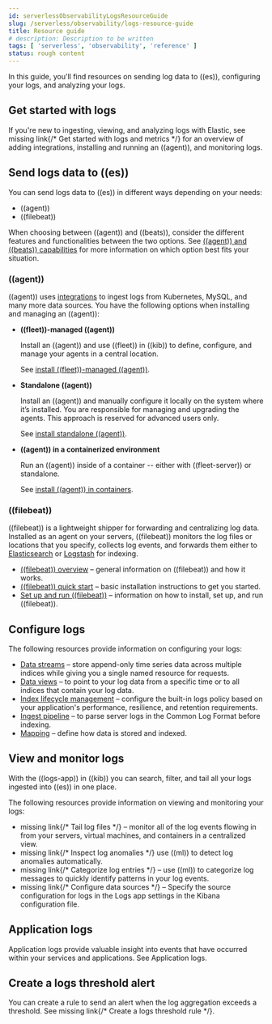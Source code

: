 ```yaml
---
id: serverlessObservabilityLogsResourceGuide
slug: /serverless/observability/logs-resource-guide
title: Resource guide
# description: Description to be written
tags: [ 'serverless', 'observability', 'reference' ]
status: rough content
---
```



<RoughContent />

<div id="logs-checklist"></div>

In this guide, you'll find resources on sending log data to ((es)), configuring your logs, and analyzing your logs. 

<div id="logs-getting-started-checklist"></div>

## Get started with logs

If you're new to ingesting, viewing, and analyzing logs with Elastic, see <DocBadge><DocIcon size="s" type="unlink" title="missing link"/> missing link</DocBadge>{/*  <DocLink id="enObservabilityLogsMetricsGetStarted">Get started with logs and metrics</DocLink> */} for an overview of adding integrations, installing and running an ((agent)), and monitoring logs.

<div id="logs-send-data-checklist"></div>

## Send logs data to ((es))

You can send logs data to ((es)) in different ways depending on your needs: 

- ((agent))
- ((filebeat)) 

When choosing between ((agent)) and ((beats)), consider the different features and functionalities between the two options. 
See [((agent)) and ((beats)) capabilities](((fleet-guide))/beats-agent-comparison.html) for more information on which option best fits your situation.

<div id="agent-ref-guide"></div>

### ((agent))
((agent)) uses [integrations](https://www.elastic.co/integrations/data-integrations) to ingest logs from Kubernetes, MySQL, and many more data sources.
You have the following options when installing and managing an ((agent)):

* **((fleet))-managed ((agent))**

    Install an ((agent)) and use ((fleet)) in ((kib)) to define, configure, and manage your agents in a central location.

    See [install ((fleet))-managed ((agent))](((fleet-guide))/install-fleet-managed-elastic-agent.html).

* **Standalone ((agent))**

    Install an ((agent)) and manually configure it locally on the system where it’s installed. 
    You are responsible for managing and upgrading the agents. 
    This approach is reserved for advanced users only.

    See [install standalone ((agent))](((fleet-guide))/install-standalone-elastic-agent.html).

* **((agent)) in a containerized environment**

    Run an ((agent)) inside of a container -- either with ((fleet-server)) or standalone.

    See [install ((agent)) in containers](((fleet-guide))/install-elastic-agents-in-containers.html).

<div id="beats-ref-guide"></div>

### ((filebeat))
((filebeat)) is a lightweight shipper for forwarding and centralizing log data.
Installed as an agent on your servers, ((filebeat)) monitors the log files or locations that you specify, collects log events, and forwards them 
either to [Elasticsearch](https://www.elastic.co/products/elasticsearch) or
[Logstash](https://www.elastic.co/products/logstash) for indexing.

- [((filebeat)) overview](((filebeat-ref))/filebeat-overview.html) – general information on ((filebeat)) and how it works.
- [((filebeat)) quick start](((filebeat-ref))/filebeat-installation-configuration.html) – basic installation instructions to get you started.
- [Set up and run ((filebeat))](((filebeat-ref))/setting-up-and-running.html) – information on how to install, set up, and run ((filebeat)).

<div id="logs-configure-data-checklist"></div>

## Configure logs

The following resources provide information on configuring your logs:

- [Data streams](((ref))/data-streams.html) – store append-only time series data across multiple indices while giving you a single named resource for requests.
- [Data views](((kibana-ref))/data-views.html) – to point to your log data from a specific time or to all indices that contain your log data.  
- [Index lifecycle management](((ref))/example-using-index-lifecycle-policy.html) – configure the built-in logs policy based on your application's performance, resilience, and retention requirements.
- [Ingest pipeline](((ref))/common-log-format-example.html) – to parse server logs in the Common Log Format before indexing.
- [Mapping](((ref))/mapping.html) – define how data is stored and indexed.

<div id="logs-monitor-checklist"></div>

## View and monitor logs

With the ((logs-app)) in ((kib)) you can search, filter, and tail all your logs ingested into ((es)) in one place.

The following resources provide information on viewing and monitoring your logs:

- <DocBadge><DocIcon size="s" type="unlink" title="missing link"/> missing link</DocBadge>{/*  <DocLink id="enObservabilityTailLogs">Tail log files</DocLink> */} – monitor all of the log events flowing in from your servers, virtual machines, and containers in a centralized view.
- <DocBadge><DocIcon size="s" type="unlink" title="missing link"/> missing link</DocBadge>{/*  <DocLink id="enObservabilityInspectLogAnomalies">Inspect log anomalies</DocLink> */} use ((ml)) to detect log anomalies automatically.
- <DocBadge><DocIcon size="s" type="unlink" title="missing link"/> missing link</DocBadge>{/*  <DocLink id="enObservabilityCategorizeLogs">Categorize log entries</DocLink> */} – use ((ml)) to categorize log messages to quickly identify patterns in your log events.
- <DocBadge><DocIcon size="s" type="unlink" title="missing link"/> missing link</DocBadge>{/*  <DocLink id="enObservabilityConfigureDataSources">Configure data sources</DocLink> */} – Specify the source configuration for logs in the Logs app settings in the Kibana configuration file.

<div id="logs-app-checklist"></div>

## Application logs

Application logs provide valuable insight into events that have occurred within your services and applications.
See <DocLink id="serverlessObservabilityApmCorrelateLogs">Application logs</DocLink>. 

<div id="logs-alerts-checklist"></div>

## Create a logs threshold alert

You can create a rule to send an alert when the log aggregation exceeds a threshold.
See <DocBadge><DocIcon size="s" type="unlink" title="missing link"/> missing link</DocBadge>{/*  <DocLink id="enObservabilityLogsThresholdAlert">Create a logs threshold rule</DocLink> */}.